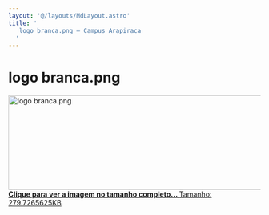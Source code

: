 ```yaml
---
layout: '@/layouts/MdLayout.astro'
title: '
   logo branca.png — Campus Arapiraca
  '
---
```






logo branca.png
===============









<a class="discreet" href="/cpt/documentos/logo-do-curso/logo-cc-branca.png/image_view_fullscreen">
 <img alt="logo branca.png" height="188" src="https://arapiraca.ufal.br/graduacao/ciencia-da-computacao/documentos/logo-do-curso/logo-cc-branca.png/@@images/6ea31363-96c3-4795-bad1-de8329684d10.png" title="logo branca.png" width="630"/>
 <figcaption class="discreet">
  <strong class="sr-only">
   Clique para ver a imagem no tamanho completo…
  </strong>
  <span>
   Tamanho: 279.7265625KB
  </span>
 </figcaption>
</a>











